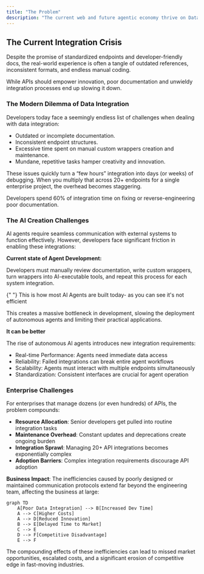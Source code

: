 ```yaml
---
title: "The Problem"
description: "The current web and future agentic economy thrive on Data access and accuracy. Centralized and decentralized systems rely on APIs, RPC, SOAP, and GraphQL for communication. "
---
```


## The Current Integration Crisis

Despite the promise of standardized endpoints and developer-friendly docs, the real-world experience is often a tangle of outdated references, inconsistent formats, and endless manual coding.

<Note>
  While APIs should empower innovation, poor documentation and unwieldy
  integration processes end up slowing it down.
</Note>

### **The Modern Dilemma of Data Integration**

Developers today face a seemingly endless list of challenges when dealing with data integration:

- Outdated or incomplete documentation.
- Inconsistent endpoint structures.
- Excessive time spent on manual custom wrappers creation and maintenance.
- Mundane, repetitive tasks hamper creativity and innovation.

These issues quickly turn a “few hours” integration into days (or weeks) of debugging. When you multiply that across 20+ endpoints for a single enterprise project, the overhead becomes staggering.

<Note>
  Developers spend 60% of integration time on fixing or reverse-engineering poor
  documentation.
</Note>

### The AI Creation Challenges

AI agents require seamless communication with external systems to function effectively. However, developers face significant friction in enabling these integrations:

**Current state of Agent Development:**

Developers must manually review documentation, write custom wrappers, turn wrappers
into AI-executable tools, and repeat this process for each system integration.

<Warning>
  {" "}
  This is how most AI Agents are built today- as you can see it's not efficient
</Warning>

This creates a massive bottleneck in development, slowing the deployment of autonomous agents and limiting their practical applications.

**It can be better**

The rise of autonomous AI agents introduces new integration requirements:

- Real-time Performance: Agents need immediate data access
- Reliability: Failed integrations can break entire agent workflows
- Scalability: Agents must interact with multiple endpoints simultaneously
- Standardization: Consistent interfaces are crucial for agent operation

### Enterprise Challenges

For enterprises that manage dozens (or even hundreds) of APIs, the problem compounds:

- **Resource Allocation**: Senior developers get pulled into routine integration tasks
- **Maintenance Overhead**: Constant updates and deprecations create ongoing burden
- **Integration Sprawl**: Managing 20+ API integrations becomes exponentially complex
- **Adoption Barriers**: Complex integration requirements discourage API adoption

**Business Impact**:
The inefficiencies caused by poorly designed or maintained communication protocols extend far beyond the engineering team, affecting the business at large:

```mermaid
graph TD
    A[Poor Data Integration] --> B[Increased Dev Time]
    A --> C[Higher Costs]
    A --> D[Reduced Innovation]
    B --> E[Delayed Time to Market]
    C --> E
    D --> F[Competitive Disadvantage]
    E --> F
```

The compounding effects of these inefficiencies can lead to missed market opportunities, escalated costs, and a significant erosion of competitive edge in fast-moving industries.
